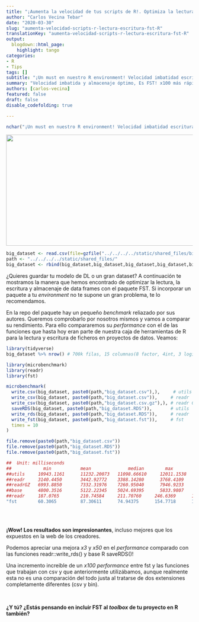 ```yaml
---
title: "¡Aumenta la velocidad de tus scripts de R!. Optimiza la lectura, escritura y almacenamiento de grandes datasets con el paquete FST"
author: "Carlos Vecina Tebar"
date: "2020-03-30"
slug: "aumenta-velocidad-scripts-r-lectura-escritura-fst-R"
translationKey: "aumenta-velocidad-scripts-r-lectura-escritura-fst-R"
output:
  blogdown::html_page:
    highlight: tango
categories:
- R
- Tips
tags: []
subtitle: "¡Un must en nuestro R environment! Velocidad imbatidad escritura y lectura. Es el paquete FST! x100 más rápido que write.csv(). Además comprime el tamaño de tu data frame."
summary: "Velocidad imbatida y almacenaje óptimo, Es FST! x100 más rápido que write.csv()"
authors: [carlos-vecina]
featured: false
draft: false
disable_codefolding: true

---
```


```r
nchar("¡Un must en nuestro R environment! Velocidad imbatidad escritura y lectura. Es el paquete FST! x100 más rápido que write.csv(). Además comprime el tamaño de tu data frame")
```

<img src="./featured.png" height="300px" width="600px" />

```r
big_dataset <- read.csv(file=gzfile("../../../../static/shared_files/big_dataset.csv.gz"))
path <- "../../../../static/shared_files/"
big_dataset <- rbind(big_dataset,big_dataset,big_dataset,big_dataset,big_dataset,big_dataset,big_dataset)
```



¿Quieres guardar tu modelo de DL o un gran dataset? A continuación te mostramos la manera que hemos encontrado de optimizar la lectura, la escritura y almacenaje de data frames con el paquete FST. Si incorporar un paquete a tu *environment* no te supone un gran problema, te lo recomendamos.

En la repo del paquete hay un pequeño *benchmark* reliazado por sus autores. Queremos comprobarlo por nosotros mismos y vamos a comparar su rendimiento. Para ello compararemos su *performance* con el de las funciones que hasta hoy eran parte de nuestra caja de herramientas de R para la lectura y escritura de ficheros en proyectos de datos. Veamos:

```r
library(tidyverse)
big_dataset %>% nrow() # 700k filas, 15 columnas(8 factor, 4int, 3 logi)
```

```r
library(microbenchmark)
library(readr)
library(fst)

microbenchmark(
  write.csv(big_dataset, paste0(path,"big_dataset.csv"),),     # utils
  write_csv(big_dataset, paste0(path,"big_dataset.csv")),     # readr
  write_csv(big_dataset, paste0(path,"big_dataset.csv.gz"),), # readr GZ
  saveRDS(big_dataset, paste0(path,"big_dataset.RDS")),       # utils
  write_rds(big_dataset, paste0(path,"big_dataset.RDS")),     # readr
  write_fst(big_dataset, paste0(path,"big_dataset.fst")),     # fst
  times = 10
)

```

```r
file.remove(paste0(path,"big_dataset.csv"))
file.remove(paste0(path,"big_dataset.RDS"))
file.remove(paste0(path,"big_dataset.fst"))
```

```r
##  Unit: milliseconds
##            min 		    mean		      median        max			      neval	    file_size
##utils     10943.1161  	11232.20073   11098.66610	  12011.1538    10        109 MB
##readr     3140.4450	    3442.92772	  3388.14280	  3768.4109	    10        109 MB
##readrGZ   6993.8850	    7332.31976	  7260.95040	  7946.9233	    10        23  MB
##base      4800.3516	    5122.22345	  5024.69395	  5833.9807	    10        15  MB
##readr     187.0765	    210.74584     211.70760     246.6369      10        46  MB
"fst        60.3065		    87.30611      74.94375      154.7718      10        16  MB"
  
```

<br>

**¡Wow! Los resultados son impresionantes**, incluso mejores que los expuestos en la web de los creadores.

Podemos apreciar una mejora *x3* y *x50* en el *performance*  comparado con las funciones  readr::write_rds() y base R saveRDS()!

Una incremento increible de un *x100 performance* entre fst y las funciones que trabajan con csv y que anteriormente utilizábamos, aunque realmente esta no es una comparación del todo justa al tratarse de dos extensiones completamente diferentes (csv y bin).

<br>

**¿Y tú? ¿Estás pensando en incluir FST al *toolbox* de tu proyecto en R también?**

<br>

<script type="text/javascript" src="//downloads.mailchimp.com/js/signup-forms/popup/unique-methods/embed.js" data-dojo-config="usePlainJson: true, isDebug: false"></script><script type="text/javascript">window.dojoRequire(["mojo/signup-forms/Loader"], function(L) { L.start({"baseUrl":"mc.us4.list-manage.com","uuid":"91551f7ed29389a0de4f47665","lid":"d95c503a48","uniqueMethods":true}) })</script>



